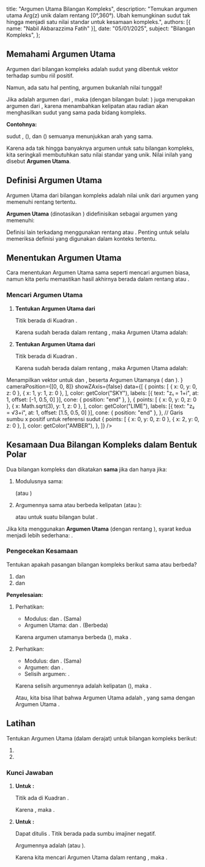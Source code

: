 
  title: "Argumen Utama Bilangan Kompleks",
  description: "Temukan argumen utama Arg(z) unik dalam rentang [0°,360°). Ubah kemungkinan sudut tak hingga menjadi satu nilai standar untuk kesamaan kompleks.",
  authors: [{ name: "Nabil Akbarazzima Fatih" }],
  date: "05/01/2025",
  subject: "Bilangan Kompleks",
};

## Memahami Argumen Utama

Argumen <InlineMath math="\theta" /> dari bilangan kompleks <InlineMath math="z = x + iy" /> adalah sudut yang dibentuk vektor <InlineMath math="z" /> terhadap sumbu riil positif.

Namun, ada satu hal penting, argumen bukanlah nilai tunggal!

Jika <InlineMath math="\theta" /> adalah argumen dari <InlineMath math="z" />, maka <InlineMath math="\theta + 2\pi k" /> (dengan <InlineMath math="k" /> bilangan bulat: <InlineMath math="0, \pm 1, \pm 2, \ldots" />) juga merupakan argumen dari <InlineMath math="z" />, karena menambahkan kelipatan <InlineMath math="360^\circ" /> atau <InlineMath math="2\pi" /> radian akan menghasilkan sudut yang sama pada bidang kompleks.

**Contohnya:**

sudut <InlineMath math="45^\circ" />, <InlineMath math="405^\circ" /> (<InlineMath math="45^\circ + 360^\circ" />), dan <InlineMath math="-315^\circ" /> (<InlineMath math="45^\circ - 360^\circ" />) semuanya menunjukkan arah yang sama.

Karena ada tak hingga banyaknya argumen untuk satu bilangan kompleks, kita seringkali membutuhkan satu nilai standar yang unik. Nilai inilah yang disebut **Argumen Utama**.

## Definisi Argumen Utama

Argumen Utama dari bilangan kompleks <InlineMath math="z = r(\cos \theta + i\sin \theta)" /> adalah nilai unik dari argumen <InlineMath math="\theta" /> yang memenuhi rentang tertentu.

**Argumen Utama** (dinotasikan <InlineMath math="\text{Arg}(z)" />) didefinisikan sebagai argumen <InlineMath math="\theta" /> yang memenuhi:

<BlockMath math="0 \leq \theta < 2\pi \quad \text{atau} \quad 0^\circ \leq \theta < 360^\circ" />

Definisi lain terkadang menggunakan rentang <InlineMath math="(-\pi, \pi]" /> atau <InlineMath math="(-180^\circ, 180^\circ]" />. Penting untuk selalu memeriksa definisi yang digunakan dalam konteks tertentu.

## Menentukan Argumen Utama

Cara menentukan Argumen Utama sama seperti mencari argumen biasa, namun kita perlu memastikan hasil akhirnya berada dalam rentang <InlineMath math="[0, 2\pi)" /> atau <InlineMath math="[0^\circ, 360^\circ)" />.

### Mencari Argumen Utama

1.  **Tentukan Argumen Utama dari <InlineMath math="z = 1 + i" />**

    Titik <InlineMath math="(1, 1)" /> berada di Kuadran <InlineMath math="I" />.

    <div className="flex flex-col gap-4">
      <BlockMath math="\tan \theta = \frac{y}{x} = \frac{1}{1} = 1" />
      <BlockMath math="\theta = \arctan(1) = 45^\circ" />
    </div>

    Karena <InlineMath math="45^\circ" /> sudah berada dalam rentang <InlineMath math="[0^\circ, 360^\circ)" />, maka Argumen Utama adalah:

    <BlockMath math="\text{Arg}(z) = 45^\circ \text{ atau } \frac{\pi}{4} \text{ radian}" />

2.  **Tentukan Argumen Utama dari <InlineMath math="z = \sqrt{3} + i" />**

    Titik <InlineMath math="(\sqrt{3}, 1)" /> berada di Kuadran <InlineMath math="I" />.

    <div className="flex flex-col gap-4">
      <BlockMath math="\tan \theta = \frac{y}{x} = \frac{1}{\sqrt{3}}" />
      <BlockMath math="\theta = \arctan\left(\frac{1}{\sqrt{3}}\right) = 30^\circ" />
    </div>

    Karena <InlineMath math="30^\circ" /> sudah berada dalam rentang <InlineMath math="[0^\circ, 360^\circ)" />, maka Argumen Utama adalah:

    <BlockMath math="\text{Arg}(z) = 30^\circ \text{ atau } \frac{\pi}{6} \text{ radian}" />

<div className="mt-4">
  <LineEquation
    title="Visualisasi Argumen Utama"
    description={
      <>
        Menampilkan vektor untuk <InlineMath math="z_1=1+i" /> dan
        <InlineMath math="z_2=\sqrt{3}+i" />, beserta Argumen Utamanya (<InlineMath math="45^\circ" />
        dan <InlineMath math="30^\circ" />
        ).
      </>
    }
    cameraPosition={[0, 0, 8]}
    showZAxis={false}
    data={[
      {
        points: [
          { x: 0, y: 0, z: 0 },
          { x: 1, y: 1, z: 0 },
        ],
        color: getColor("SKY"),
        labels: [{ text: "z₁ = 1+i", at: 1, offset: [-1, 0.5, 0] }],
        cone: { position: "end" },
      },
      {
        points: [
          { x: 0, y: 0, z: 0 },
          { x: Math.sqrt(3), y: 1, z: 0 },
        ],
        color: getColor("LIME"),
        labels: [{ text: "z₂ = √3+i", at: 1, offset: [1.5, 0.5, 0] }],
        cone: { position: "end" },
      },
      // Garis sumbu x positif untuk referensi sudut
      {
        points: [
          { x: 0, y: 0, z: 0 },
          { x: 2, y: 0, z: 0 },
        ],
        color: getColor("AMBER"),
      },
    ]}
  />
</div>

## Kesamaan Dua Bilangan Kompleks dalam Bentuk Polar

Dua bilangan kompleks <InlineMath math="z_1 = r_1(\cos \theta_1 + i\sin \theta_1)" /> dan <InlineMath math="z_2 = r_2(\cos \theta_2 + i\sin \theta_2)" /> dikatakan **sama** jika dan hanya jika:

1.  Modulusnya sama:

    <InlineMath math="r_1 = r_2" /> (atau <InlineMath math="|z_1| = |z_2|" />)

2.  Argumennya sama atau berbeda kelipatan <InlineMath math="2\pi" /> (atau <InlineMath math="360^\circ" />):

    <InlineMath math="\theta_1 = \theta_2 + 2k\pi" /> atau <InlineMath math="\theta_1 - \theta_2 = 2k\pi" /> untuk
    suatu bilangan bulat <InlineMath math="k" />.

Jika kita menggunakan **Argumen Utama** (dengan rentang <InlineMath math="[0, 2\pi)" />), syarat kedua menjadi lebih sederhana: <InlineMath math="\text{Arg}(z_1) = \text{Arg}(z_2)" />.

### Pengecekan Kesamaan

Tentukan apakah pasangan bilangan kompleks berikut sama atau berbeda?

1.  <InlineMath math="z_1 = \sqrt{2}(\cos 45^\circ + i\sin 45^\circ)" /> dan <InlineMath math="z_2 = \sqrt{2}(\cos 95^\circ + i\sin 95^\circ)" />
2.  <InlineMath math="z_1 = \cos 30^\circ + i\sin 30^\circ" /> dan <InlineMath math="z_2 = \cos 390^\circ + i\sin 390^\circ" />

**Penyelesaian:**

1.  Perhatikan:

    - Modulus: <InlineMath math="|z_1| = \sqrt{2}" /> dan <InlineMath math="|z_2| = \sqrt{2}" />. (Sama)
    - Argumen Utama: <InlineMath math="\text{Arg}(z_1) = 45^\circ" /> dan <InlineMath math="\text{Arg}(z_2) = 95^\circ" />. (Berbeda)

    Karena argumen utamanya berbeda (<InlineMath math="45^\circ \neq 95^\circ" />), maka <InlineMath math="z_1 \neq z_2" />.

2.  Perhatikan:

    - Modulus: <InlineMath math="|z_1| = 1" /> dan <InlineMath math="|z_2| = 1" />. (Sama)
    - Argumen: <InlineMath math="\theta_1 = 30^\circ" /> dan <InlineMath math="\theta_2 = 390^\circ" />.
    - Selisih argumen: <InlineMath math="\theta_1 - \theta_2 = 30^\circ - 390^\circ = -360^\circ" />.

    Karena selisih argumennya adalah kelipatan <InlineMath math="360^\circ" /> (<InlineMath math="-360^\circ = -1 \times 360^\circ" />), maka <InlineMath math="z_1 = z_2" />.

    Atau, kita bisa lihat bahwa Argumen Utama <InlineMath math="z_2" /> adalah <InlineMath math="390^\circ - 360^\circ = 30^\circ" />, yang sama dengan Argumen Utama <InlineMath math="z_1" />.

## Latihan

Tentukan Argumen Utama (dalam derajat) untuk bilangan kompleks berikut:

1.  <InlineMath math="1 + \sqrt{3}i" />
2.  <InlineMath math="-i" />

### Kunci Jawaban

1.  **Untuk <InlineMath math="z = 1 + \sqrt{3}i" />:**

    Titik <InlineMath math="(1, \sqrt{3})" /> ada di Kuadran <InlineMath math="I" />.

    <div className="flex flex-col gap-4">
      <BlockMath math="\tan \theta = \frac{\sqrt{3}}{1} = \sqrt{3}" />
      <BlockMath math="\theta = \arctan(\sqrt{3}) = 60^\circ" />
    </div>

    Karena <InlineMath math="60^\circ \in [0^\circ, 360^\circ)" />, maka <InlineMath math="\text{Arg}(z) = 60^\circ" />.

2.  **Untuk <InlineMath math="z = -i" />:**

    Dapat ditulis <InlineMath math="z = 0 - 1i" />. Titik <InlineMath math="(0, -1)" /> berada pada sumbu imajiner negatif.

    <div className="flex flex-col gap-4">
      <BlockMath math="\tan \theta = \frac{y}{x} = \frac{-1}{0} = \infty" />
      <BlockMath math="\theta = \arctan\left(\infty\right) = 90^\circ" />
    </div>

    Argumennya adalah <InlineMath math="270^\circ" /> (atau <InlineMath math="-90^\circ" />).

    Karena kita mencari Argumen Utama dalam rentang <InlineMath math="[0^\circ, 360^\circ)" />, maka <InlineMath math="\text{Arg}(z) = 270^\circ" />.
